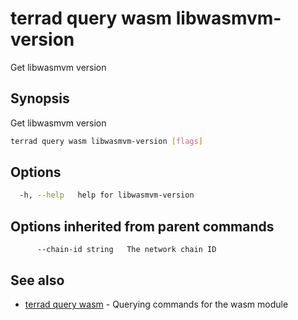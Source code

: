 # terrad query wasm libwasmvm-version

Get libwasmvm version

## Synopsis

Get libwasmvm version

```sh Terrad
terrad query wasm libwasmvm-version [flags]
```

## Options

```sh Terrad
  -h, --help   help for libwasmvm-version
```

## Options inherited from parent commands

```
      --chain-id string   The network chain ID
```

## See also

* [terrad query wasm](terrad_query_wasm.mdx)	 - Querying commands for the wasm module


